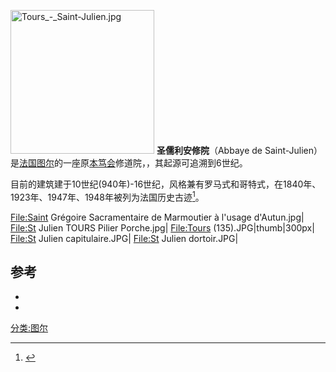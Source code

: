 [[File:Tours_-_Saint-Julien.jpg|230px]]
'''圣儒利安修院'''（Abbaye de Saint-Julien）是[[法国|法国]][[图尔|图尔]]的一座原[[本笃会|本笃会]]修道院，，其起源可追溯到6世纪。

目前的建筑建于10世纪(940年)-16世纪，风格兼有罗马式和哥特式，在1840年、1923年、1947年、1948年被列为法国历史古迹<ref name="MH">{{Base Mérimée|PA00098130}}</ref>。

<gallery>
File:Saint Grégoire Sacramentaire de Marmoutier à l'usage d'Autun.jpg|
File:St Julien TOURS Pilier Porche.jpg|
File:Tours (135).JPG|thumb|300px|
File:St Julien capitulaire.JPG|
File:St Julien dortoir.JPG|
</gallery>

== 参考==
* {{cite book |author1=Bernard Chevalier |title=Histoire de Tours |location=Toulouse |editor=Privat |date=mai|year=1985 |isbn=2 70898 224 9|id=Chevalier (dir.)}} 
* {{cite book  |author=Claude Croubois |script-title=fr:L’indre-et-Loire – La Touraine, des origines à nos jours |location=-{Saint-Jean-d’Angely}- |year= 1986 |editor=Bordessoules |isbn=2 90350 409 1|id=Croubois}}
{{References}}
[[分类:图尔|分类:图尔]]